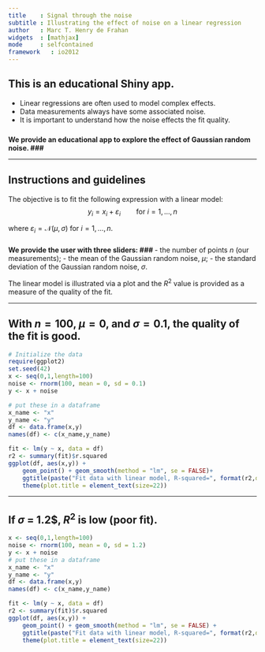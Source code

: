 ```yaml
---
title    : Signal through the noise
subtitle : Illustrating the effect of noise on a linear regression
author   : Marc T. Henry de Frahan
widgets  : [mathjax]
mode     : selfcontained
framework   : io2012
---
```

	   
## This is an educational Shiny app.
		
- Linear regressions are often used to model complex effects.
- Data measurements always have some associated noise.
- It is important to understand how the noise effects the fit quality.

### <b>
We provide an educational app to explore the effect of Gaussian random noise.
### </b>


---


## Instructions and guidelines

The objective is to fit the following expression with a linear model:
$$y_i=x_i + \varepsilon_i \qquad \text{for}~i = 1,\dots,n$$

where $\varepsilon_i =  \mathcal{N}(\mu, \sigma)~\text{for}~i = 1,\dots,n$.

### <b> 
We provide the user with three sliders: 
### </b>
- the number of points $n$ (our measurements);
- the mean of the Gaussian random noise, $\mu$;
- the standard deviation of the Gaussian random noise, $\sigma$.

The linear model is illustrated via a plot and the $R^2$ value is
provided as a measure of the quality of the fit.

---

## With $n=100$, $\mu=0$, and $\sigma = 0.1$, the quality of the fit is good.

```r
# Initialize the data
require(ggplot2)
set.seed(42)
x <- seq(0,1,length=100)
noise <- rnorm(100, mean = 0, sd = 0.1)
y <- x + noise

# put these in a dataframe
x_name <- "x"
y_name <- "y"
df <- data.frame(x,y)
names(df) <- c(x_name,y_name)
```

```r
fit <- lm(y ~ x, data = df)
r2 <- summary(fit)$r.squared
ggplot(df, aes(x,y)) +
    geom_point() + geom_smooth(method = "lm", se = FALSE)+
    ggtitle(paste("Fit data with linear model, R-squared=", format(r2,digits=2))) +
    theme(plot.title = element_text(size=22))
```

---

## If $\sigma$ = 1.2$, $R^2$ is low (poor fit).

```r
x <- seq(0,1,length=100)
noise <- rnorm(100, mean = 0, sd = 1.2)
y <- x + noise
# put these in a dataframe
x_name <- "x"
y_name <- "y"
df <- data.frame(x,y)
names(df) <- c(x_name,y_name)
```

```r
fit <- lm(y ~ x, data = df)
r2 <- summary(fit)$r.squared
ggplot(df, aes(x,y)) +
    geom_point() + geom_smooth(method = "lm", se = FALSE) +
    ggtitle(paste("Fit data with linear model, R-squared=", format(r2,digits=2))) +
    theme(plot.title = element_text(size=22))
```


